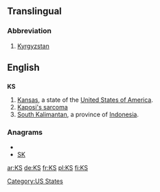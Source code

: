 {{also|ks|k's|K's|kS}}
==Translingual==
===Abbreviation===
{{infl|mul|abbreviation}}
#[[Kyrgyzstan]]

==English==

==={{abbreviation}}===
'''KS'''

# [[Kansas]], a state of the [[United States of America]].
# [[w:Kaposi's sarcoma|Kaposi's sarcoma]]
# [[South Kalimantan]], a province of [[Indonesia]].

===Anagrams===
* {{alphagram|ks}}
* [[SK#English|SK]]


[[Category:US States]]

[[ar:KS]]
[[de:KS]]
[[fr:KS]]
[[pl:KS]]
[[fi:KS]]
